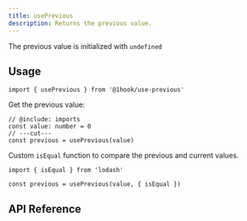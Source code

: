 ```yaml
---
title: usePrevious
description: Returns the previous value.
---
```


The previous value is initialized with `undefined`

## Usage

```tsx twoslash include imports
import { usePrevious } from '@1hook/use-previous'
```

Get the previous value:

```tsx twoslash
// @include: imports
const value: number = 0
// ---cut---
const previous = usePrevious(value)
```

Custom `isEqual` function to compare the previous and current values.

```tsx
import { isEqual } from 'lodash'

const previous = usePrevious(value, { isEqual })
```

## API Reference

<AutoTypeTable
  name="UsePreviousOptions"
  description="The options for the usePrevious hook."
  path="packages/use-previous/src/index.ts"
/>
